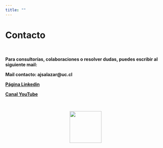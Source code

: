 ```yaml
---
title: ""
---
```


# **Contacto**

\

**Para consultorías, colaboraciones o resolver dudas, puedes escribir al siguiente mail:**

**Mail contacto: ajsalazar@uc.cl**

[**Página Linkedin**](https://www.linkedin.com/company/geostyle/)

[**Canal YouTube**](https://www.youtube.com/channel/UC3Hepnp1iAuiELS5kDGrReQ) 

\

<center>
![](images/logo_final.png){width="100"}
</center>